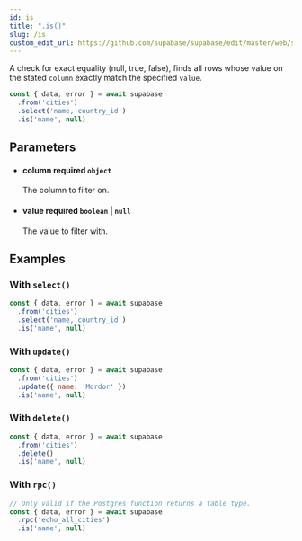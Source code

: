 ```yaml
---
id: is
title: ".is()"
slug: /is
custom_edit_url: https://github.com/supabase/supabase/edit/master/web/spec/supabase_js_v2_ref.yml
---
```



A check for exact equality (null, true, false), finds all rows whose
value on the stated `column` exactly match the specified `value`.

```js
const { data, error } = await supabase
  .from('cities')
  .select('name, country_id')
  .is('name', null)
```


## Parameters


<ul className="method-list-group">
  
<li className="method-list-item">
  <h4 className="method-list-item-label">
    <span className="method-list-item-label-name">
      column
    </span>
    <span className="method-list-item-label-badge required">
      required
    </span>
    <span className="method-list-item-validation">
      <code>object</code>
    </span>
  </h4>
  <div class="method-list-item-description">

The column to filter on.

  </div>
  
</li>


<li className="method-list-item">
  <h4 className="method-list-item-label">
    <span className="method-list-item-label-name">
      value
    </span>
    <span className="method-list-item-label-badge required">
      required
    </span>
    <span className="method-list-item-validation">
      <code>boolean</code> | <code>null</code>
    </span>
  </h4>
  <div class="method-list-item-description">

The value to filter with.

  </div>
  
</li>

</ul>














## Examples

### With `select()`



```js
const { data, error } = await supabase
  .from('cities')
  .select('name, country_id')
  .is('name', null)
```

### With `update()`



```js
const { data, error } = await supabase
  .from('cities')
  .update({ name: 'Mordor' })
  .is('name', null)
```

### With `delete()`



```js
const { data, error } = await supabase
  .from('cities')
  .delete()
  .is('name', null)
```

### With `rpc()`



```js
// Only valid if the Postgres function returns a table type.
const { data, error } = await supabase
  .rpc('echo_all_cities')
  .is('name', null)
```